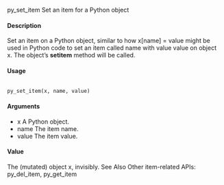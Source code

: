 
py_set_item Set an item for a Python object

#### Description 
Set an item on a Python object, similar to how x[name] = value might be used in Python code to
set an item called name with value value on object x. The object’s __setitem__ method will be
called.

#### Usage
<pre><code>
py_set_item(x, name, value)
</code></pre>

#### Arguments
* x A Python object.
* name The item name.
* value The item value.

#### Value
The (mutated) object x, invisibly.
See Also
Other item-related APIs: py_del_item, py_get_item

